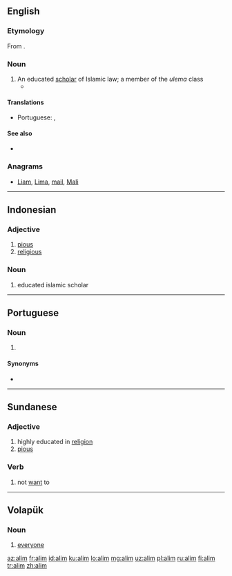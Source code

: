 {{also|Alım|alım|âlim}}
==English==

===Etymology===
From {{etyl|ar|en}} {{l|ar|عَالِم}}.

===Noun===
{{en-noun}}

# An educated [[scholar]] of Islamic law; a member of the ''ulema'' class
#* {{quote-news|2007|February 25|Carla Power|A Secret History|New York Times|url=http://www.nytimes.com/2007/02/25/magazine/25wwlnEssay.t.html
|passage=Akram is a working '''alim''', lecturing in mosques and universities and dispensing fatwas on issues like inheritance and divorce.}}

====Translations====
{{trans-top|scholar of Islamic law}}
* Portuguese: {{t|pt|ulemá|m}}, {{t|pt|alim|m}}
{{trans-mid}}
{{trans-bottom}}

====See also====
* {{pedialite|Ulema}}

===Anagrams===
* [[Liam#English|Liam]], [[Lima#English|Lima]], [[mail#English|mail]], [[Mali#English|Mali]]

----

==Indonesian==

===Adjective===
{{head|id|adjective}}

# [[pious]]
# [[religious]]

===Noun===
{{head|id|noun}}

# educated islamic scholar

----

==Portuguese==

===Noun===
{{pt-noun|m}}

# {{lb|pt|Islam}} {{l|en|alim}} {{gloss|scholar of Islamic law}}

====Synonyms====
* {{l|pt|ulemá}}

----

==Sundanese==

===Adjective===
{{head|su|adjective}}

# highly educated in [[religion]]
# [[pious]]

===Verb===
{{head|su|verb}}

# not [[want]] to

----

==Volapük==

===Noun===
{{head|vo|noun|plural|alims}}

# [[everyone]]

[[az:alim]]
[[fr:alim]]
[[id:alim]]
[[ku:alim]]
[[lo:alim]]
[[mg:alim]]
[[uz:alim]]
[[pl:alim]]
[[ru:alim]]
[[fi:alim]]
[[tr:alim]]
[[zh:alim]]